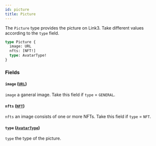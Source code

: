 ```yaml
---
id: picture
title: Picture
---
```



The `Picture` type provides the picture on Link3. Take different values according to the `type` field.

```graphql
type Picture {
  image: URL
  nfts: [NFT!]
  type: AvatarType!
}
```


### Fields

#### `image` ([`URL`](/cyberconnect/reference/scalars/url))

`image` a ganeral image. Take this field if `type` = `GENERAL`.


#### `nfts` ([`NFT`](/cyberconnect/reference/objects/nft))

`nfts` an image consists of one or more NFTs. Take this field if `type` = `NFT`.


#### `type` ([`AvatarType`](/cyberconnect/reference/enums/avatar-type))

`type` the type of the picture.




